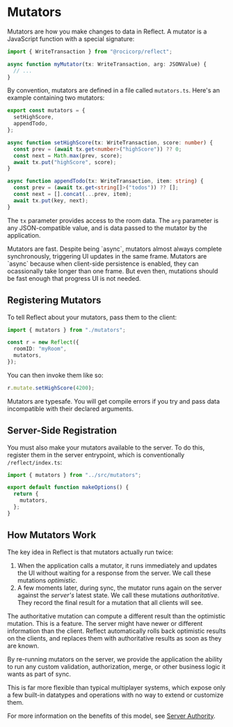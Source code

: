 
# Mutators

Mutators are how you make changes to data in Reflect. A mutator is a JavaScript function with a special signature:

```ts
import { WriteTransaction } from "@rocicorp/reflect";

async function myMutator(tx: WriteTransaction, arg: JSONValue) {
  // ...
}
```

By convention, mutators are defined in a file called `mutators.ts`. Here's an example containing two mutators:

```ts filename="mutators.ts"
export const mutators = {
  setHighScore,
  appendTodo,
};

async function setHighScore(tx: WriteTransaction, score: number) {
  const prev = (await tx.get<number>("highScore")) ?? 0;
  const next = Math.max(prev, score);
  await tx.put("highScore", score);
}

async function appendTodo(tx: WriteTransaction, item: string) {
  const prev = (await tx.get<string[]>("todos")) ?? [];
  const next = [].concat(...prev, item);
  await tx.put(key, next);
}
```

The `tx` parameter provides access to the room data. The `arg` parameter is any JSON-compatible value, and is data passed to the mutator by the application.

<Callout type="info">
  Mutators are fast. Despite being `async`, mutators almost always complete
  synchronously, triggering UI updates in the same frame. Mutators are `async`
  because when client-side persistence is enabled, they can ocassionally take
  longer than one frame. But even then, mutations should be fast enough that
  progress UI is not needed.
</Callout>

## Registering Mutators

To tell Reflect about your mutators, pass them to the client:

```ts
import { mutators } from "./mutators";

const r = new Reflect({
  roomID: "myRoom",
  mutators,
});
```

You can then invoke them like so:

```ts
r.mutate.setHighScore(4200);
```

Mutators are typesafe. You will get compile errors if you try and pass data incompatible with their declared arguments.

## Server-Side Registration

You must also make your mutators available to the server. To do this, register them in the server entrypoint, which is conventionally `/reflect/index.ts`:

```ts filename="/reflect/index.ts"
import { mutators } from "../src/mutators";

export default function makeOptions() {
  return {
    mutators,
  };
}
```

## How Mutators Work

The key idea in Reflect is that mutators actually run twice:

1. When the application calls a mutator, it runs immediately and updates the UI without waiting for a response from the server. We call these mutations _optimistic_.
1. A few moments later, during sync, the mutator runs again on the server against the _server's_ latest state. We call these mutations _authoritative_. They record the final result for a mutation that all clients will see.

<Callout type="info">
  The authoritative mutation can compute a different result than the optimistic
  mutation. This is a feature. The server might have newer or different
  information than the client. Reflect automatically rolls back optimistic
  results on the clients, and replaces them with authoritative results as soon
  as they are known.
</Callout>

By re-running mutators on the server, we provide the application the ability to
run any custom validation, authorization, merge, or other business logic it wants as part of sync.

This is far more flexible than typical multiplayer systems,
which expose only a few built-in datatypes and operations with no way to
extend or customize them.

For more information on the benefits of this model, see [Server Authority](./server-authority).
